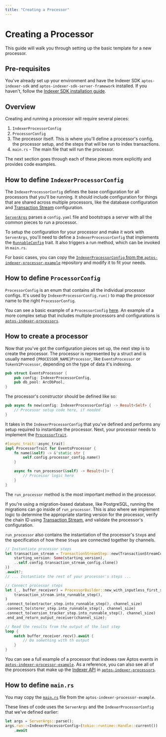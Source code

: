 ```yaml
---
title: "Creating a Processor"
---
```


# Creating a Processor

This guide will walk you through setting up the basic template for a new processor.

## Pre-requisites
You've already set up your environment and have the Indexer SDK `aptos-indexer-sdk` and `aptos-indexer-sdk-server-framework` installed. 
If you haven't, follow the [Indexer SDK installation guide](./setup.mdx).

## Overview
Creating and running a processor will require several pieces: 
1. `IndexerProcessorConfig`
2. `ProcessorConfig`
3. The processor itself. This is where you'll define a processor's config, the processor setup, and the steps that will be run to index transactions. 
4. `main.rs` - The main file that will run the processor.

The next section goes through each of these pieces more explicitly and provides code examples. 

## How to define `IndexerProcessorConfig`
The `IndexerProcessorConfig` defines the base configuration for all processors that you'll be running.
It should include configuration for things that are shared across multiple processors, like the database configuration and [Transaction Stream](../../txn-stream.mdx) configuration.

[`ServerArgs`](https://github.com/aptos-labs/aptos-indexer-processor-sdk/blob/main/aptos-indexer-processors-sdk/sdk-server-framework/src/lib.rs#L26) parses a `config.yaml` file and bootstraps a server with all the common pieces to run a processor.

To setup the configuration for your processor and make it work with `ServerArgs`, you'll need to define a `IndexerProcessorConfig` that implements the [`RunnableConfig`](https://github.com/aptos-labs/aptos-indexer-processor-sdk/blob/main/aptos-indexer-processors-sdk/sdk-server-framework/src/lib.rs#L102) trait.
It also triggers a run method, which can be invoked in `main.rs`.

For basic cases, you can copy the [`IndexerProcessorConfig` from the `aptos-indexer-processor-example`](https://github.com/aptos-labs/aptos-indexer-processor-example/blob/main/aptos-indexer-processor-example/src/config/indexer_processor_config.rs) repository and modify it to fit your needs.

## How to define `ProcessorConfig`
`ProcessorConfig` is an enum that contains all the individual processor configs.
It's used by `IndexerProcessorConfig.run()` to map the processor name to the right `ProcessorConfig`. 

You can see a basic example of a `ProcessorConfig` [here](https://github.com/aptos-labs/aptos-indexer-processor-example/blob/main/aptos-indexer-processor-example/src/config/processor_config.rs). 
An example of a more complex setup that includes multiple processors and configurations is [`aptos-indexer-processors`](https://github.com/aptos-labs/aptos-indexer-processors/blob/main/rust/sdk-processor/src/config/processor_config.rs#L84).

## How to create a processor
Now that you've got the configuration pieces set up, the next step is to create the processor. 
The processor is represented by a struct and is usually named `{PROCESSOR_NAME}Processor`, like `EventsProcessor` or `TokenV2Processor`, depending on the type of data it's indexing.
```rust
pub struct EventsProcessor {
    pub config: IndexerProcessorConfig,
    pub db_pool: ArcDbPool,
}
```
The processor's constructor should be defined like so:
```rust
pub async fn new(config: IndexerProcessorConfig) -> Result<Self> {
    // Processor setup code here, if needed
}
```
It takes in the `IndexerProcessorConfig` that you've defined and performs any setup required to instantiate the processor. 
Next, your processor needs to implement the [`ProcessorTrait`](https://github.com/aptos-labs/aptos-indexer-processor-sdk/blob/a56b641a6aaca60092fcc9bbd98252f3cd703299/aptos-indexer-processors-sdk/sdk/src/traits/processor_trait.rs#L4).
```rust
#[async_trait::async_trait]
impl ProcessorTrait for EventsProcessor {
    fn name(&self) -> &'static str {
        self.config.processor_config.name()
    }

    async fn run_processor(&self) -> Result<()> {
        // Processor logic here
    }
}
```
The `run_processor` method is the most important method in the processor. 

If you're using a migration-based database, like PostgreSQL, running the migrations can go inside of `run_processor`.
This is also where we implement logic to determine the appropriate starting version for the processor, verify the chain ID using [Transaction Stream](../../txn-stream.mdx), and validate the processor's configuration. 

`run_processor` also contains the instantiation of the processor's `Step`s and the specification of how these `Step`s are connected together by channels.

```rust
// Instantiate processor steps
let transaction_stream = TransactionStreamStep::new(TransactionStreamConfig {
    starting_version: Some(starting_version),
    ..self.config.transaction_stream_config.clone()
})
.await?;
// ... Instantiate the rest of your processor's steps ...

// Connect processor steps
let (_, buffer_receiver) = ProcessorBuilder::new_with_inputless_first_step(
    transaction_stream.into_runnable_step(),
)
.connect_to(extractor_step.into_runnable_step(), channel_size)
.connect_to(storer_step.into_runnable_step(), channel_size)
.connect_to(version_tracker_step.into_runnable_step(), channel_size)
.end_and_return_output_receiver(channel_size);

// Read the results from the output of the last step
loop {
    match buffer_receiver.recv().await {
        // Do something with th output
    }
}
```

You can see a full example of a processor that indexes raw Aptos events in [`aptos-indexer-processor-example`](https://github.com/aptos-labs/aptos-indexer-processor-example/blob/main/aptos-indexer-processor-example/src/processors/events/events_processor.rs). 
As a reference, you can also see all of the processors that make up the [Indexer API](../../indexer-api.mdx) in [`aptos-indexer-processors`](https://github.com/aptos-labs/aptos-indexer-processors/tree/main/rust/sdk-processor/src/processors).

## How to define `main.rs`
You may copy the [`main.rs`](https://github.com/aptos-labs/aptos-indexer-processor-example/blob/main/aptos-indexer-processor-example/src/main.rs) file from the `aptos-indexer-processor-example`. 

These lines of code uses the `ServerArgs` and the `IndexerProcessorConfig` that we've defined earlier: 
```rust
let args = ServerArgs::parse();
args.run::<IndexerProcessorConfig>(tokio::runtime::Handle::current())
    .await
```          